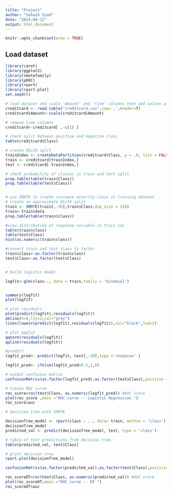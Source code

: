 ---
title: "Project"
author: "Sohaib Syed"
date: "2023-04-22"
output: html_document
---

```{r setup, include=FALSE}
knitr::opts_chunk$set(echo = TRUE)
```

## Load dataset

```{r}
library(caret)
library(ggplot2)
library(smotefamily)
library(pROC)
library(rpart)
library(rpart.plot)
set.seed(0)

# load dataset and scale 'Amount' and 'time' columns then add values as new col
creditcard <- read.table("creditcard.csv",sep=',',header=T)
creditcard$Amount<-scale(creditcard$Amount)

# remove time columns
creditcard<-creditcard[ ,-c(1) ]

# check split between positive and negative class
table(creditcard$Class)

# create 80/20 split
trainIndex <- createDataPartition(creditcard$Class, p = .8, list = FALSE, times = 1)
train <- creditcard[trainIndex,]
test <- creditcard[-trainIndex,]

# check probability of classes in train and test split
prop.table(table(train$Class))
prop.table(table(test$Class))


# use SMOTE to create increase minority class in training dataset
# create an approximate 65/35 split
train <- SMOTE(train[,-30],train$Class,dup_size = 310)
train<-train$data
prop.table(table(train$class))

#view distribution of response variable in train set
table(train$class)
table(test$Class)
hist(as.numeric(train$class))

#convert train and test class to factor
train$class<-as.factor(train$class)
test$Class<-as.factor(test$Class)


# build logistic model

logfit<-glm(class~., data = train,family = 'binomial')


summary(logfit)
plot(logfit)

# plot residuals
plot(predict(logfit),residuals(logfit))
abline(h=0,lty=2,col="grey")
lines(lowess(predict(logfit),residuals(logfit)),col="black",lwd=2)

# plot qqplot
qqnorm(residuals(logfit))
qqline(residuals(logfit))

#predict
logfit_pred<- predict(logfit, test[,-30],type ='response' )

logfit_pred<- ifelse(logfit_pred>0.5,1,0)

# output confusion matrix
confusionMatrix(as.factor(logfit_pred),as.factor(test$Class),positive = '1')

# Create ROC curve
roc_score=roc(test$Class, as.numeric(logfit_pred)) #AUC score
plot(roc_score ,main ="ROC curve -- Logistic Regression ")
roc_score$auc

# decision tree with SMOTE

decisionTree_model <- rpart(class ~ . , data= train, method = 'class')
decisionTree_model
predicted_val <- predict(decisionTree_model, test, type = 'class')

# table of test predictions from decision tree
table(predicted_val, test$Class)

# print decision tree
rpart.plot(decisionTree_model)

confusionMatrix(as.factor(predicted_val),as.factor(test$Class),positive = '1')

```

```{r}
roc_scoreDT=roc(test$Class, as.numeric(predicted_val)) #AUC score
plot(roc_scoreDT,main ="ROC curve -- DT ")
roc_scoreDT$auc

```